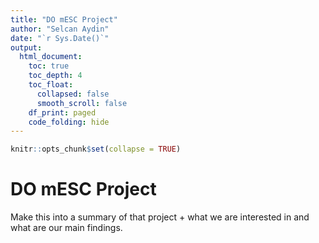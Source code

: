 ```yaml
---
title: "DO mESC Project"
author: "Selcan Aydin"
date: "`r Sys.Date()`"
output: 
  html_document:
    toc: true
    toc_depth: 4
    toc_float: 
      collapsed: false
      smooth_scroll: false
    df_print: paged
    code_folding: hide
---
```



```r
knitr::opts_chunk$set(collapse = TRUE)
```

# DO mESC Project 

Make this into a summary of that project + what we are interested in and what are our main findings. 


